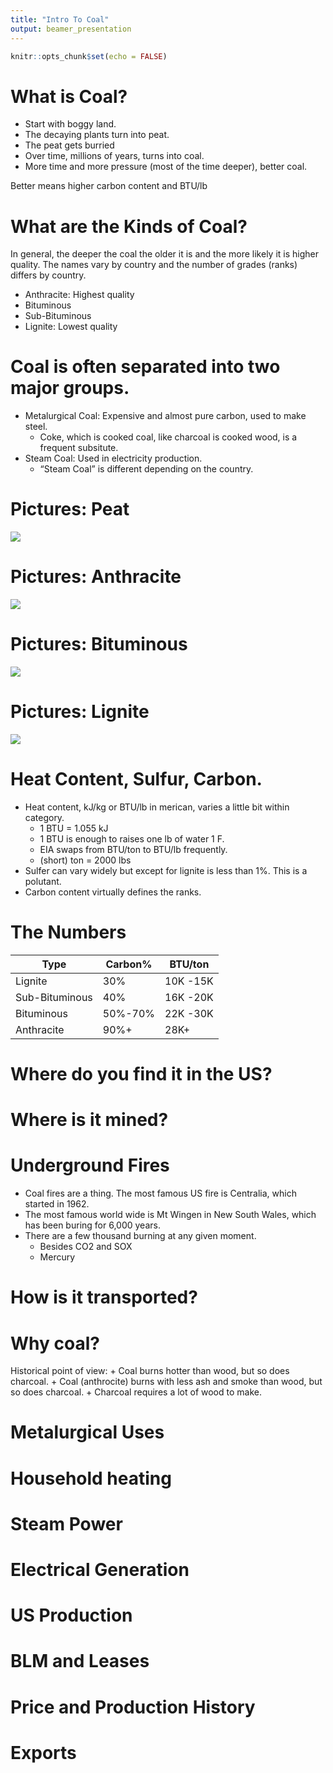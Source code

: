 ```yaml
---
title: "Intro To Coal"
output: beamer_presentation
---
```


```r
knitr::opts_chunk$set(echo = FALSE)
```

# What is Coal?

+ Start with boggy land.
+ The decaying plants turn into peat.
+ The peat gets burried
+ Over  time, millions of years, turns into coal.
+ More time and more pressure (most of the time deeper), better coal.

Better means higher carbon content and BTU/lb


# What are the Kinds of Coal?

In general, the deeper the coal the older it is and the more likely it is higher quality. The names vary by country and the number of grades (ranks) differs by country.

+ Anthracite: Highest quality
+ Bituminous
+ Sub-Bituminous
+ Lignite: Lowest quality

# Coal is often separated into two major groups.

+ Metalurgical Coal: Expensive and almost pure carbon, used to make steel.  
    + Coke, which is cooked coal, like charcoal is cooked wood, is  a frequent subsitute.
+ Steam Coal: Used in electricity production.
    + "Steam Coal" is  different depending  on the country.
    
# Pictures: Peat

![](https://static1.squarespace.com/static/55f2f390e4b07f7a5942082d/t/55f9d5a7e4b077743814a8a2/1442436526696/?format=1500w)

# Pictures: Anthracite

![](https://media1.britannica.com/eb-media/51/127751-004-97D5367E.jpg)

# Pictures: Bituminous
![](https://upload.wikimedia.org/wikipedia/commons/2/20/Coal_bituminous.jpg)

# Pictures: Lignite
![](http://geology.com/rocks/pictures/coal-lignite-380.jpg)


# Heat Content, Sulfur, Carbon.

+ Heat content, kJ/kg or  BTU/lb in merican, varies a little bit within category.  
    + 1 BTU = 1.055 kJ
    + 1 BTU is enough to raises one lb of water 1 F.
    + EIA swaps from BTU/ton to BTU/lb frequently.  
    + (short) ton = 2000 lbs
+ Sulfer can vary widely but except for lignite is less than 1%.  This is a polutant.
+ Carbon content virtually defines the ranks.

# The Numbers

Type    | Carbon%   |BTU/ton    |
-----   |-----      |-----      |
Lignite |30%        |10K -15K   |
Sub-Bituminous|40%  |16K -20K   |
Bituminous| 50%-70% |22K -30K   |
Anthracite| 90%+    | 28K+      |


# Where do you find it in the US?

# Where is it mined?

# Underground Fires

+ Coal fires are a thing.  The most famous US fire is Centralia, which started in 1962.
+ The most famous world wide is Mt Wingen in  New South Wales, which has been buring for 6,000 years.
+ There are a few thousand burning at any given moment.
    + Besides CO2 and SOX
    + Mercury

# How is it transported?

# Why coal?

Historical point of view:
+ Coal burns hotter than wood, but so does charcoal.
+ Coal (anthrocite) burns with less ash and smoke than wood, but so does charcoal.
+ Charcoal requires a lot of wood to make.


# Metalurgical Uses

# Household heating

# Steam Power

# Electrical Generation

# US Production

# BLM and Leases

# Price and Production History

# Exports


